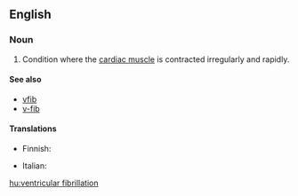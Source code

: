 ==English==

===Noun===
{{en-noun|head=[[ventricular]] [[fibrillation]]|-}}

# {{context|pathology|lang=en}} Condition where the [[cardiac muscle]] is contracted irregularly and rapidly.

====See also====
* [[vfib]]
* [[v-fib]]

====Translations====
{{trans-top|Condition where cardiac muscle is contracted irregularly and rapidly}}
* Finnish: {{t+|fi|kammiovärinä}}
{{trans-mid}}
* Italian: {{t-|it|fibrillazione ventricolare|f}}
{{trans-bottom}}

[[hu:ventricular fibrillation]]